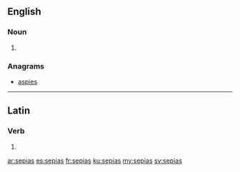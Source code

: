 ==English==

===Noun===
{{head|en|plural}}

# {{plural of|sepia|lang=en}}

===Anagrams===
* [[aspies#English|aspies]]

----

==Latin==

===Verb===
{{la-verb-form|sēpiās}}

# {{inflection of|sēpiō||2|s|pres|act|sub|lang=la}}

[[ar:sepias]]
[[es:sepias]]
[[fr:sepias]]
[[ku:sepias]]
[[my:sepias]]
[[sv:sepias]]